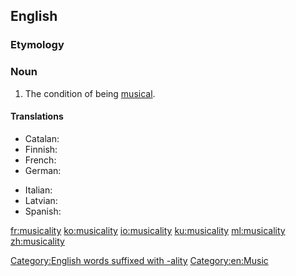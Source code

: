 ==English==

===Etymology===
{{suffix|lang=en|musical|ity}}

===Noun===
{{en-noun|~|musicalities}}

# The condition of being [[musical]].

====Translations====
{{trans-top|condition of being musical}}
* Catalan: {{t+|ca|musicalitat|f}}
* Finnish: {{t+|fi|musikaalisuus}}
* French: {{t+|fr|musicalité}}
* German: {{t|de|Musicalität}}
{{trans-mid}}
* Italian: {{t|it|musicalità|f}}
* Latvian: {{t|lv|muzikalitāte}}
* Spanish: {{t+|es|musicalidad|f}}
{{trans-bottom}}

[[Category:English words suffixed with -ality]]
[[Category:en:Music]]

[[fr:musicality]]
[[ko:musicality]]
[[io:musicality]]
[[ku:musicality]]
[[ml:musicality]]
[[zh:musicality]]